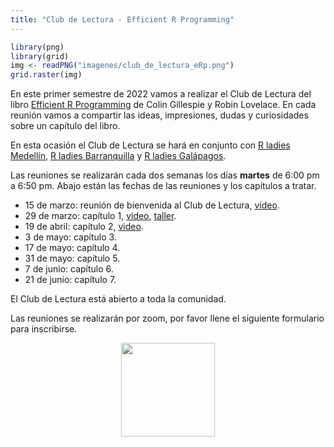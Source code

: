 ```yaml
---
title: "Club de Lectura - Efficient R Programming"
---
```


```r
library(png)
library(grid)
img <- readPNG("imagenes/club_de_lectura_eRp.png")
grid.raster(img)
```

En este primer semestre de 2022 vamos a realizar el Club de Lectura del libro [Efficient R Programming](https://bookdown.org/csgillespie/efficientR/) de Colin Gillespie y Robin Lovelace. En cada reunión vamos a compartir las ideas, impresiones, dudas y curiosidades sobre un capítulo del libro.

En esta ocasión el Club de Lectura se hará en conjunto con [R ladies Medellín](https://www.meetup.com/es/rladies-medellin/), [R ladies Barranquilla](https://www.meetup.com/es/rladies-barranquilla/) y [R ladies Galápagos](https://www.meetup.com/es/rladies-galapagos-islands/).

Las reuniones se realizarán cada dos semanas los días __martes__ de 6:00 pm a 6:50 pm. Abajo están las fechas de las reuniones y los capítulos a tratar.

- 15 de marzo: reunión de bienvenida al Club de Lectura, [video](https://youtu.be/vcloeyjtJhg).
- 29 de marzo: capítulo 1, [video](https://youtu.be/zO1OwqvSHkM), [taller](https://rpubs.com/fhernanb/883010).
- 19 de abril: capítulo 2, [video](https://youtu.be/PvsTVa8XjJg).
- 3 de mayo: capítulo 3.
- 17 de mayo: capítulo 4.
- 31 de mayo: capítulo 5.
- 7 de junio: capítulo 6.
- 21 de junio: capítulo 7.

El Club de Lectura está abierto a toda la comunidad. 

Las reuniones se realizarán por zoom, por favor llene el siguiente formulario para inscribirse.

<center>
<a href="https://forms.gle/EieQMQTciyQcsnQh9"><img src="imagenes/inscripcion.png" border="0" width="150" height="150"/></a>
</center>

